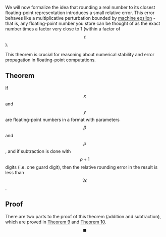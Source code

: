 <Theorem id="2"/>

We will now formalize the idea that rounding a real number to its closest floating-point representation introduces a small relative error. This error behaves like a multiplicative perturbation bounded by [machine epsilon](/concept/epsilon) - that is, any floating-point number you store can be thought of as the exact number times a factor very close to 1 (within a factor of $$\epsilon$$). 

This theorem is crucial for reasoning about numerical stability and error propagation in floating-point computations.

## Theorem

If $$x$$ and $$y$$ are floating-point numbers in a format with parameters $$\beta$$ and $$\rho$$, and if subtraction is done with $$\rho + 1$$ digits (i.e. one guard digit), then the relative rounding error in the result is less than $$2\epsilon$$.

## Proof

There are two parts to the proof of this theorem (addition and subtraction), which are proved in [Theorem 9](/theorem/9) and [Theorem 10](/theorem/10). $$\blacksquare$$
